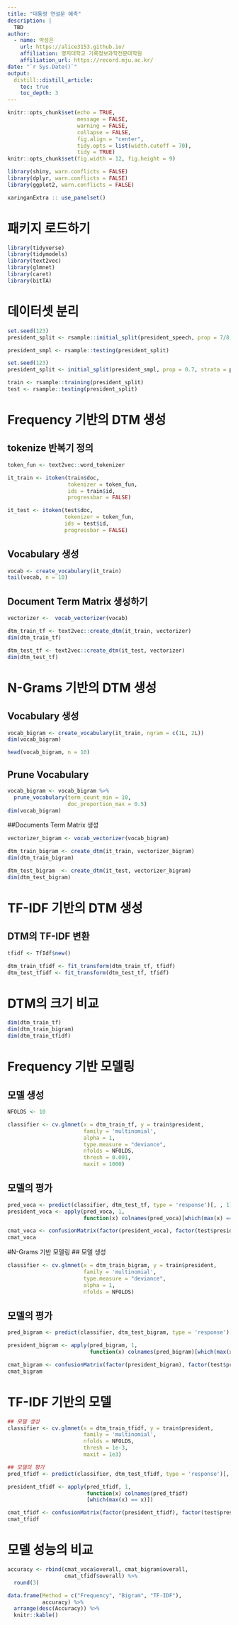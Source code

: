 ```yaml
---
title: "대통령 연설문 예측"
description: |
  TBD
author:
  - name: 박성은 
    url: https://alice3153.github.io/
    affiliation: 명지대학교 기록정보과학전문대학원
    affiliation_url: https://record.mju.ac.kr/
date: "`r Sys.Date()`"
output: 
  distill::distill_article:
    toc: true
    toc_depth: 3  
---
```


```r
knitr::opts_chunk$set(echo = TRUE, 
                      message = FALSE, 
                      warning = FALSE, 
                      collapse = FALSE,
                      fig.align = "center",
                      tidy.opts = list(width.cutoff = 70), 
                      tidy = TRUE)
knitr::opts_chunk$set(fig.width = 12, fig.height = 9)

library(shiny, warn.conflicts = FALSE)
library(dplyr, warn.conflicts = FALSE)
library(ggplot2, warn.conflicts = FALSE)

xaringanExtra :: use_panelset()
```

# 패키지 로드하기
```r
library(tidyverse)
library(tidymodels)
library(text2vec)
library(glmnet)
library(caret)
library(bitTA)
```


# 데이터셋 분리
```r
set.seed(123)
president_split <- rsample::initial_split(president_speech, prop = 7/8, strata = president)

president_smpl <- rsample::testing(president_split)

set.seed(123)
president_split <- initial_split(president_smpl, prop = 0.7, strata = president)

train <- rsample::training(president_split)
test <- rsample::testing(president_split)
```

# Frequency 기반의 DTM 생성
## tokenize 반복기 정의
```r
token_fun <- text2vec::word_tokenizer

it_train <- itoken(train$doc, 
                   tokenizer = token_fun, 
                   ids = train$id, 
                   progressbar = FALSE)

it_test <- itoken(test$doc,
                  tokenizer = token_fun, 
                  ids = test$id, 
                  progressbar = FALSE)
```

## Vocabulary 생성
```r
vocab <- create_vocabulary(it_train)
tail(vocab, n = 10)
```

## Document Term Matrix 생성하기
```r
vectorizer <-  vocab_vectorizer(vocab)

dtm_train_tf <- text2vec::create_dtm(it_train, vectorizer)
dim(dtm_train_tf)

dtm_test_tf <- text2vec::create_dtm(it_test, vectorizer)
dim(dtm_test_tf)
```

# N-Grams 기반의 DTM 생성
## Vocabulary 생성
```r
vocab_bigram <- create_vocabulary(it_train, ngram = c(1L, 2L))
dim(vocab_bigram)

head(vocab_bigram, n = 10) 
```

## Prune Vocabulary
```r
vocab_bigram <- vocab_bigram %>% 
  prune_vocabulary(term_count_min = 10,
                   doc_proportion_max = 0.5)
dim(vocab_bigram)
```

##Documents Term Matrix 생성
```r
vectorizer_bigram <- vocab_vectorizer(vocab_bigram)

dtm_train_bigram <- create_dtm(it_train, vectorizer_bigram)
dim(dtm_train_bigram)

dtm_test_bigram  <- create_dtm(it_test, vectorizer_bigram)
dim(dtm_test_bigram)
```

# TF-IDF 기반의 DTM 생성
## DTM의 TF-IDF 변환
```r
tfidf <- TfIdf$new()

dtm_train_tfidf <- fit_transform(dtm_train_tf, tfidf)
dtm_test_tfidf <- fit_transform(dtm_test_tf, tfidf) 
```

# DTM의 크기 비교
```r
dim(dtm_train_tf)
dim(dtm_train_bigram)
dim(dtm_train_tfidf)
```

# Frequency 기반 모델링
## 모델 생성
```r
NFOLDS <- 10

classifier <- cv.glmnet(x = dtm_train_tf, y = train$president, 
                        family = 'multinomial', 
                        alpha = 1,
                        type.measure = "deviance",
                        nfolds = NFOLDS,
                        thresh = 0.001,
                        maxit = 1000)
```

## 모델의 평가
```r
pred_voca <- predict(classifier, dtm_test_tf, type = 'response')[, , 1]
president_voca <- apply(pred_voca, 1, 
                        function(x) colnames(pred_voca)[which(max(x) == x)])

cmat_voca <- confusionMatrix(factor(president_voca), factor(test$president))
cmat_voca
```

#N-Grams 기반 모델링
## 모델 생성
```r
classifier <- cv.glmnet(x = dtm_train_bigram, y = train$president, 
                        family = 'multinomial', 
                        type.measure = "deviance",
                        alpha = 1,                        
                        nfolds = NFOLDS)
```

## 모델의 평가
```r
pred_bigram <- predict(classifier, dtm_test_bigram, type = 'response')[, , 1]

president_bigram <- apply(pred_bigram, 1, 
                          function(x) colnames(pred_bigram)[which(max(x) == x)])

cmat_bigram <- confusionMatrix(factor(president_bigram), factor(test$president))
cmat_bigram
```

# TF-IDF 기반의 모델
```r
## 모델 생성
classifier <- cv.glmnet(x = dtm_train_tfidf, y = train$president, 
                        family = 'multinomial', 
                        nfolds = NFOLDS,
                        thresh = 1e-3,
                        maxit = 1e3)

## 모델의 평가
pred_tfidf <- predict(classifier, dtm_test_tfidf, type = 'response')[, , 1]

president_tfidf <- apply(pred_tfidf, 1, 
                         function(x) colnames(pred_tfidf)
                         [which(max(x) == x)])

cmat_tfidf <- confusionMatrix(factor(president_tfidf), factor(test$president))
cmat_tfidf
```

# 모델 성능의 비교
```r
accuracy <- rbind(cmat_voca$overall, cmat_bigram$overall, 
                  cmat_tfidf$overall) %>%
  round(3)

data.frame(Method = c("Frequency", "Bigram", "TF-IDF"),
           accuracy) %>%
  arrange(desc(Accuracy)) %>%
  knitr::kable()
```
